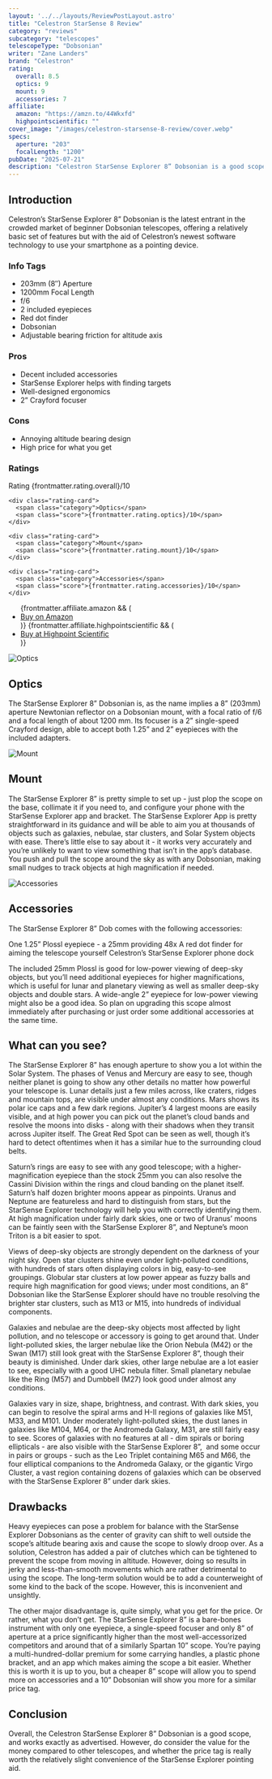 ```yaml
---
layout: '../../layouts/ReviewPostLayout.astro'
title: "Celestron StarSense 8 Review"
category: "reviews"
subcategory: "telescopes"
telescopeType: "Dobsonian"
writer: "Zane Landers"
brand: "Celestron"
rating:
  overall: 8.5
  optics: 9
  mount: 9
  accessories: 7
affiliate:
  amazon: "https://amzn.to/44Wkxfd"
  highpointscientific: ""
cover_image: "/images/celestron-starsense-8-review/cover.webp"
specs:
  aperture: "203"
  focalLength: "1200"
pubDate: "2025-07-21"
description: "Celestron StarSense Explorer 8” Dobsonian is a good scope, and works exactly as advertised. However, do consider the value for the money."
---
```


<h2>Introduction</h2>

<p class="highlight">Celestron’s StarSense Explorer 8” Dobsonian is the latest entrant in the crowded market of beginner Dobsonian telescopes, offering a relatively basic set of features but with the aid of Celestron’s newest software technology to use your smartphone as a pointing device.</p>
<section class="info-tags">
  <h3>Info Tags</h3>
  <ul>
    <li>203mm (8″) Aperture</li>
    <li>1200mm Focal Length</li>
    <li>f/6</li>
    <li>2 included eyepieces</li>
    <li>Red dot finder</li>
    <li>Dobsonian</li>
    <li>Adjustable bearing friction for altitude axis</li>
  </ul>
</section>

<section class="pros-cons">
  <div class="pros-block">
    <h3>Pros</h3>
    <ul>
        <li>Decent included accessories</li>
        <li>StarSense Explorer helps with finding targets</li>
        <li>Well-designed ergonomics</li>
        <li>2” Crayford focuser</li>
    </ul>
  </div>
  <div class="cons-block">
    <h3>Cons</h3>
    <ul>
        <li>Annoying altitude bearing design</li>
        <li>High price for what you get</li>
    </ul>
  </div>
</section>

<section class="ratings">
  <h3>Ratings</h3>
  <div class="ratings-grid">
    <div class="rating-card">
      <span class="category">Rating</span>
      <span class="score">{frontmatter.rating.overall}/10</span>
    </div>

    <div class="rating-card">
      <span class="category">Optics</span>
      <span class="score">{frontmatter.rating.optics}/10</span>
    </div>

    <div class="rating-card">
      <span class="category">Mount</span>
      <span class="score">{frontmatter.rating.mount}/10</span>
    </div>

    <div class="rating-card">
      <span class="category">Accessories</span>
      <span class="score">{frontmatter.rating.accessories}/10</span>
    </div>
  </div>
</section>
<section class="affiliates">
  <ul>
    {frontmatter.affiliate.amazon && (
      <li><a class="affiliate-link" href={frontmatter.affiliate.amazon}>Buy on Amazon</a></li>
    )}
    {frontmatter.affiliate.highpointscientific && (
      <li><a class="affiliate-link" href={frontmatter.affiliate.highpointscientific}>Buy at Highpoint Scientific</a></li>
    )}
  </ul>
</section>
<img class="post-image post-image-sm" src="/images/celestron-starsense-8-review/optics.webp" alt="Optics"></img>
<h2>Optics</h2>

<p>The StarSense Explorer 8” Dobsonian is, as the name implies a 8” (203mm) aperture Newtonian reflector on a Dobsonian mount, with a focal ratio of f/6 and a focal length of about 1200 mm. Its focuser is a 2” single-speed Crayford design, able to accept both 1.25” and 2” eyepieces with the included adapters.</p>
<img class="post-image post-image-sm" src="/images/celestron-starsense-8-review/mount.webp" alt="Mount"></img>
<h2>Mount</h2>

<p>The StarSense Explorer 8” is pretty simple to set up - just plop the scope on the base, collimate it if you need to, and configure your phone with the StarSense Explorer app and bracket. The StarSense Explorer App is pretty straightforward in its guidance and will be able to aim you at thousands of objects such as galaxies, nebulae, star clusters, and Solar System objects with ease. There’s little else to say about it - it works very accurately and you’re unlikely to want to view something that isn’t in the app’s database. You push and pull the scope around the sky as with any Dobsonian, making small nudges to track objects at high magnification if needed.</p>
<img class="post-image post-image-sm" src="/images/celestron-starsense-8-review/accessories.webp" alt="Accessories"></img>
<h2>Accessories</h2>

<p>The StarSense Explorer 8” Dob comes with the following accessories:</p>
<p>One 1.25” Plossl eyepiece - a 25mm providing 48x
A red dot finder for aiming the telescope yourself
Celestron’s StarSense Explorer phone dock</p>
<p>The included 25mm Plossl is good for low-power viewing of deep-sky objects, but you’ll need additional eyepieces for higher magnifications, which is useful for lunar and planetary viewing as well as smaller deep-sky objects and double stars. A wide-angle 2” eyepiece for low-power viewing might also be a good idea. So plan on upgrading this scope almost immediately after purchasing or just order some additional accessories at the same time.</p>
<h2>What can you see?</h2>

<p>The StarSense Explorer 8” has enough aperture to show you a lot within the Solar System. The phases of Venus and Mercury are easy to see, though neither planet is going to show any other details no matter how powerful your telescope is. Lunar details just a few miles across, like craters, ridges and mountain tops, are visible under almost any conditions. Mars shows its polar ice caps and a few dark regions. Jupiter’s 4 largest moons are easily visible, and at high power you can pick out the planet’s cloud bands and resolve the moons into disks - along with their shadows when they transit across Jupiter itself. The Great Red Spot can be seen as well, though it’s hard to detect oftentimes when it has a similar hue to the surrounding cloud belts.</p>
<p>Saturn’s rings are easy to see with any good telescope; with a higher-magnification eyepiece than the stock 25mm you can also resolve the Cassini Division within the rings and cloud banding on the planet itself. Saturn’s half dozen brighter moons appear as pinpoints. Uranus and Neptune are featureless and hard to distinguish from stars, but the StarSense Explorer technology will help you with correctly identifying them. At high magnification under fairly dark skies, one or two of Uranus’ moons can be faintly seen with the StarSense Explorer 8”, and Neptune’s moon Triton is a bit easier to spot.</p>
<p>Views of deep-sky objects are strongly dependent on the darkness of your night sky. Open star clusters shine even under light-polluted conditions, with hundreds of stars often displaying colors in big, easy-to-see groupings. Globular star clusters at low power appear as fuzzy balls and require high magnification for good views; under most conditions, an 8” Dobsonian like the StarSense Explorer should have no trouble resolving the brighter star clusters, such as M13 or M15, into hundreds of individual components.</p>
<p>Galaxies and nebulae are the deep-sky objects most affected by light pollution, and no telescope or accessory is going to get around that. Under light-polluted skies, the larger nebulae like the Orion Nebula (M42) or the Swan (M17) still look great with the StarSense Explorer 8”, though their beauty is diminished. Under dark skies, other large nebulae are a lot easier to see, especially with a good UHC nebula filter. Small planetary nebulae like the Ring (M57) and Dumbbell (M27) look good under almost any conditions.</p>
<p>Galaxies vary in size, shape, brightness, and contrast. With dark skies, you can begin to resolve the spiral arms and H-II regions of galaxies like M51, M33, and M101. Under moderately light-polluted skies, the dust lanes in galaxies like M104, M64, or the Andromeda Galaxy, M31, are still fairly easy to see. Scores of galaxies with no features at all - dim spirals or boring ellipticals - are also visible with the StarSense Explorer 8”,  and some occur in pairs or groups - such as the Leo Triplet containing M65 and M66, the four elliptical companions to the Andromeda Galaxy, or the gigantic Virgo Cluster, a vast region containing dozens of galaxies which can be observed with the StarSense Explorer 8” under dark skies.</p>
<h2>Drawbacks</h2>

<p>Heavy eyepieces can pose a problem for balance with the StarSense Explorer Dobsonians as the center of gravity can shift to well outside the scope’s altitude bearing axis and cause the scope to slowly droop over. As a solution, Celestron has added a pair of clutches which can be tightened to prevent the scope from moving in altitude. However, doing so results in jerky and less-than-smooth movements which are rather detrimental to using the scope. The long-term solution would be to add a counterweight of some kind to the back of the scope. However, this is inconvenient and unsightly.</p>
<p>The other major disadvantage is, quite simply, what you get for the price. Or rather, what you don’t get. The StarSense Explorer 8” is a bare-bones instrument with only one eyepiece, a single-speed focuser and only 8” of aperture at a price significantly higher than the most well-accessorized competitors and around that of a similarly Spartan 10” scope. You’re paying a multi-hundred-dollar premium for some carrying handles, a plastic phone bracket, and an app which makes aiming the scope a bit easier. Whether this is worth it is up to you, but a cheaper 8” scope will allow you to spend more on accessories and a 10” Dobsonian will show you more for a similar price tag.</p>
<h2>Conclusion</h2>

<p>Overall, the Celestron StarSense Explorer 8” Dobsonian is a good scope, and works exactly as advertised. However, do consider the value for the money compared to other telescopes, and whether the price tag is really worth the relatively slight convenience of the StarSense Explorer pointing aid.</p>

